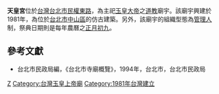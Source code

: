 '''天皇宮'''位於[[台灣|台灣]][[台北市|台北市]][[民權東路|民權東路]]，為主祀[[玉皇大帝|玉皇大帝]]之[[道教|道教]]廟宇。該廟宇興建於1981年，為位於[[台北市|台北市]][[中山區_(臺北市)|中山區]]的仿古建築。另外，該廟宇的組織型態為[[管理人|管理人]]制，祭典日期則是每年農曆之[[正月初九|正月初九]]。

==參考文獻==
*台北市民政局編，《台北市寺廟概覽》，1994年，台北市，台北市民政局

[[Category:中山區廟宇_(臺北市)|Z]]
[[Category:台灣玉皇上帝廟|Category:台灣玉皇上帝廟]]
[[Category:1981年台灣建立|Category:1981年台灣建立]]